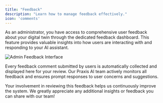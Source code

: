 ```yaml
---
title: "Feedback"
description: "Learn how to manage feedback effectively."
icon: 'comments'
---
```


As an administrator, you have access to comprehensive user feedback about your digital twin through the dedicated feedback dashboard. This feature provides valuable insights into how users are interacting with and responding to your AI assistant.


![Admin Feedback Interface](/images/guides/admin/admin-feedback.webp)

Every feedback comment submitted by users is automatically collected and displayed here for your review. Our Praxis AI team actively monitors all feedback and ensures prompt responses to user concerns and suggestions.


Your involvement in reviewing this feedback helps us continuously improve the system. We greatly appreciate any additional insights or feedback you can share with our team!